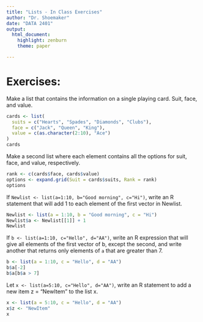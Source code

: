 ```yaml
---
title: "Lists - In Class Exercises"
author: "Dr. Shoemaker"
date: "DATA 2401"
output: 
  html_document:
    highlight: zenburn
    theme: paper

---
```


# Exercises: 

Make a list that contains the information on a single playing card. Suit, face, and value. 

```r
cards <- list(
  suits = c("Hearts", "Spades", "Diamonds", "Clubs"),
  face = c("Jack", "Queen", "King"),
  value = c(as.character(2:10), "Ace")
)
cards
```


Make a second list where each element contains all the options for suit, face, and value, respectively. 

```r
rank <- c(cards$face, cards$value)
options <- expand.grid(Suit = cards$suits, Rank = rank)
options
```


If `Newlist <- list(a=1:10, b="Good morning", c="Hi")`, write an R statement that will add 1 to each element of the first vector in Newlist.

```r
Newlist <- list(a = 1:10, b = "Good morning", c = "Hi")
Newlist$a <- Newlist[[1]] + 1
Newlist
```

If `b <- list(a=1:10, c="Hello", d="AA")`, write an R expression that will give all elements of the first vector of b, except the second, and write another that returns only elements of `a` that are greater than 7.

```r
b <- list(a = 1:10, c = "Hello", d = "AA")
b$a[-2]
b$a[b$a > 7]
```

Let `x <- list(a=5:10, c="Hello", d="AA")`, write an R statement to add a new item z = "NewItem" to the list x.

```r
x <- list(a = 5:10, c = "Hello", d = "AA")
x$z <- "NewItem"
x
```

